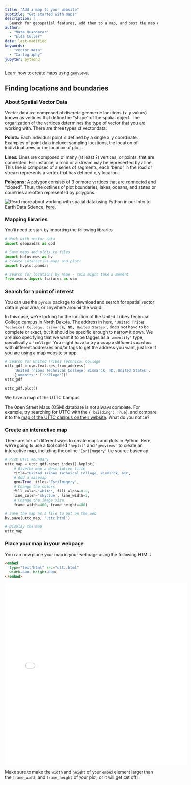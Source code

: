 ```yaml
---
title: "Add a map to your website"
subtitle: "Get started with maps"
description: |
  Search for geospatial features, add them to a map, and post the map on your website.
author:
  - "Nate Quarderer"
  - "Elsa Culler"
date: last-modified
keywords:
  - "Vector Data"
  - "Cartography"
jupyter: python3
---
```


Learn how to create maps using `geoviews`.

## Finding locations and boundaries

### About Spatial Vector Data

Vector data are composed of discrete geometric locations (x, y values) known as vertices that define the “shape” of the spatial object. The organization of the vertices determines the type of vector that you are working with. There are three types of vector data:

**Points:** Each individual point is defined by a single x, y coordinate. Examples of point data include: sampling locations, the location of individual trees or the location of plots.

**Lines:** Lines are composed of many (at least 2) vertices, or points, that are connected. For instance, a road or a stream may be represented by a line. This line is composed of a series of segments, each “bend” in the road or stream represents a vertex that has defined x, y location.

**Polygons:** A polygon consists of 3 or more vertices that are connected and “closed”. Thus, the outlines of plot boundaries, lakes, oceans, and states or countries are often represented by polygons.


<img style="float: left;" src="https://www.earthdatascience.org/images/earth-analytics/spatial-data/points-lines-polygons-vector-data-types.png">


::: {.callout-tip}
Read more about working with spatial data using Python in our Intro to Earth Data Science, [here](https://www.earthdatascience.org/courses/intro-to-earth-data-science/file-formats/use-spatial-data/use-vector-data/).
:::

### Mapping libraries

You'll need to start by importing the following libraries
```python
# Work with vector data
import geopandas as gpd

# Save maps and plots to files
import holoviews as hv
# Create interactive maps and plots
import hvplot.pandas

# Search for locations by name - this might take a moment
from osmnx import features as osm
```

### Search for a point of interest

You can use the `pyrosm` package to download and search for spatial vector data in your area, or anywhere around the world.

In this case, we're looking for the location of the United Tribes Technical College campus in North Dakota. The address in here, `'United Tribes Technical College, Bismarck, ND, United States'`, does not have to be complete or exact, but it should be specific enough to narrow it down. We are also specifying that we want it to be tagges as a `'amentity'` type, specifically a `'college'` You might have to try a couple different searches with different addresses and/or tags to get the address you want, just like if you are using a map website or app.

```python
# Search for United Tribes Technical College
uttc_gdf = osm.features_from_address(
    'United Tribes Technical College, Bismarck, ND, United States',
    {'amenity': ['college']})
uttc_gdf
```

```python
uttc_gdf.plot()
```

We have a map of the UTTC Campus!

::: {.callout-warning}
The Open Street Maps (OSM) database is not always complete. For example, try searching for UTTC with the `{'building': True}`, and compare it to the [map of the UTTC campus on their website](https://uttc.edu/wp-content/uploads/2022/12/CAMPUS-MAP-2022-23.pdf). What do you notice?
:::

### Create an interactive map

There are lots of different ways to create maps and plots in Python. Here, we're going to use a tool called `'hvplot'` and `'geoviews'` to create an interactive map, including the online `'EsriImagery'` tile source basemap.

```python
# Plot UTTC boundary
uttc_map = uttc_gdf.reset_index().hvplot(
    # Givethe map a descriptive title
    title="United Tribes Technical College, Bismarck, ND",
    # Add a basemap
    geo=True, tiles='EsriImagery',
    # Change the colors
    fill_color='white', fill_alpha=0.2,
    line_color='skyblue', line_width=5,
    # Change the image size
    frame_width=400, frame_height=400)

# Save the map as a file to put on the web
hv.save(uttc_map, 'uttc.html')

# Display the map
uttc_map
```

### Place your map in your webpage

You can now place your map in your webpage using the following HTML:

```markdown
<embed 
  type="text/html" src="uttc.html"
  width=600, height=600>
</embed>
```

<embed 
  type="text/html" src="uttc.html"
  width=600, height=600>
</embed>

:::{.callout-important}
Make sure to make the `width` and `height` of your `embed` element larger than the `frame_width` and `frame_height` of your plot, or it will get cut off!
:::